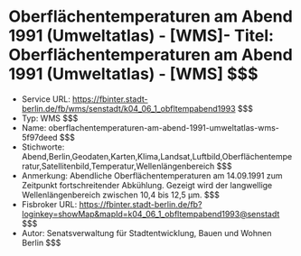 # Oberflächentemperaturen am Abend 1991 (Umweltatlas) - [WMS]- Titel: Oberflächentemperaturen am Abend 1991 (Umweltatlas) - [WMS] $$$
- Service URL: https://fbinter.stadt-berlin.de/fb/wms/senstadt/k04_06_1_obfltempabend1993 $$$
- Typ: WMS $$$
- Name: oberflachentemperaturen-am-abend-1991-umweltatlas-wms-5f97deed $$$
- Stichworte: Abend,Berlin,Geodaten,Karten,Klima,Landsat,Luftbild,Oberflächentemperatur,Satellitenbild,Temperatur,Wellenlängenbereich $$$
- Anmerkung: Abendliche Oberflächentemperaturen am 14.09.1991 zum Zeitpunkt fortschreitender Abkühlung. Gezeigt wird der langwellige Wellenlängenbereich zwischen 10,4 bis 12,5 µm. $$$
- Fisbroker URL: https://fbinter.stadt-berlin.de/fb?loginkey=showMap&mapId=k04_06_1_obfltempabend1993@senstadt $$$
- Autor: Senatsverwaltung für Stadtentwicklung, Bauen und Wohnen Berlin $$$
